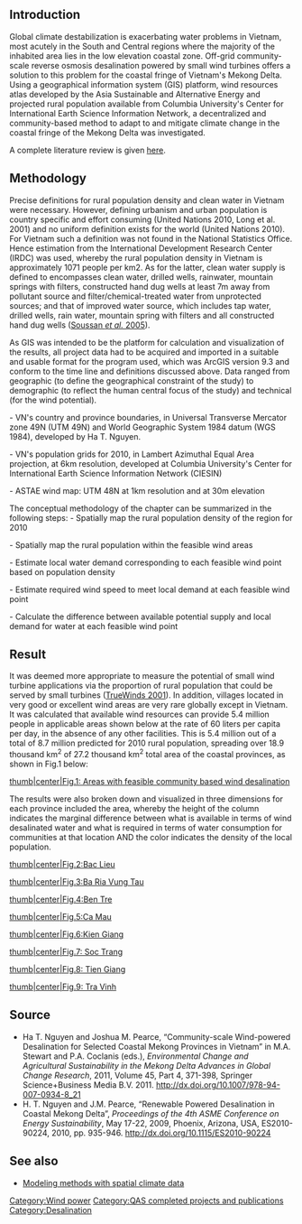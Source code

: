 {{QASpage}}

==Introduction==

Global climate destabilization is exacerbating water problems in Vietnam, most acutely in the South and Central regions where the majority of the inhabited area lies in the low elevation coastal zone. Off-grid community-scale reverse osmosis desalination powered by small wind turbines offers a solution to this problem for the coastal fringe of Vietnam's Mekong Delta. Using a geographical information system (GIS) platform, wind resources atlas developed by the Asia Sustainable and Alternative Energy and projected rural population available from Columbia University's Center for International Earth Science Information Network, a decentralized and community-based method to adapt to and mitigate climate change in the coastal fringe of the Mekong Delta was investigated.

A complete literature review is given [http://www.appropedia.org/Renewable_powered_desalination_in_coastal_Central_and_southern_Vietnam here].

==Methodology==

Precise definitions for rural population density and clean water in Vietnam were necessary. However, defining urbanism and urban population is country specific and effort consuming (United Nations 2010, Long et al. 2001) and no uniform definition exists for the world (United Nations 2010). For Vietnam such a definition was not found in the National Statistics Office. Hence estimation from the International Development Research Center (IRDC) was used, whereby the rural population density in Vietnam is approximately 1071 people per km2. As for the latter, clean water supply is defined to encompasses clean water, drilled wells, rainwater, mountain springs with filters, constructed hand dug wells at least 7m away from pollutant source and filter/chemical-treated water from unprotected sources; and that of improved water source, which includes tap water, drilled wells, rain water, mountain spring with filters and all constructed hand dug wells ([http://www.isgmard.org.vn/Information%20Service/Report/Water-Irrigation/RWSS%20Review%2004/User%20friendly%20publication.pdf Soussan ''et al.'' 2005]).

As GIS was intended to be the platform for calculation and visualization of the results, all project data had to be acquired and imported in a suitable and usable format for the program used, which was ArcGIS version 9.3 and conform to the time line and definitions discussed above. Data ranged from geographic (to define the geographical constraint of the study) to demographic (to reflect the human central focus of the study) and technical (for the wind potential). 

- VN's country and province boundaries, in Universal Transverse Mercator zone 49N (UTM 49N) and World Geographic System 1984 datum (WGS 1984), developed by Ha T. Nguyen.

- VN's population grids for 2010, in Lambert Azimuthal Equal Area projection, at 6km resolution, developed at Columbia University's Center for International Earth Science Information Network (CIESIN)

- ASTAE wind map: UTM 48N at 1km resolution and at 30m elevation

The conceptual methodology of the chapter can be summarized in the following steps:
- Spatially map the rural population density of the region for 2010

- Spatially map the rural population within the feasible wind areas

- Estimate local water demand corresponding to each feasible wind point based on population density

- Estimate required wind speed to meet local demand at each feasible wind point

- Calculate the difference between available potential supply and local demand for water at each feasible wind point

==Result==

It was deemed more appropriate to measure the potential of small wind turbine applications via the proportion of rural population that could be served by small turbines ([http://siteresources.worldbank.org/EXTEAPASTAE/Resources/wind_atlas_complete.pdf TrueWinds 2001]). In addition, villages located in very good or excellent wind areas are very rare globally except in Vietnam. It was calculated that available wind resources can provide 5.4 million people in applicable areas shown below at the rate of 60 liters per capita per day, in the absence of any other facilities. This is 5.4 million out of a total of 8.7 million predicted for 2010 rural population, spreading over 18.9 thousand km<sup>2</sup> of 27.2 thousand km<sup>2</sup> total area of the coastal provinces, as shown in Fig.1 below:

[[image:areas with feasible community based wind desalination.jpg|thumb|center|Fig.1: Areas with feasible community based wind desalination]]

The results were also broken down and visualized in three dimensions for each province included the area, whereby the height of the column indicates the marginal difference between what is available in terms of wind desalinated water and what is required in terms of water consumption for communities at that location AND the color indicates the density of the local population.

[[image:Bac Lieu.jpg|thumb|center|Fig.2:Bac Lieu]]

[[image:Ba Ria Vung Tau.jpg|thumb|center|Fig.3:Ba Ria Vung Tau]]

[[image:Ben Tre.jpg|thumb|center|Fig.4:Ben Tre]]

[[image:Ca Mau.jpg|thumb|center|Fig.5:Ca Mau]]

[[image:Kien Giang.jpg|thumb|center|Fig.6:Kien Giang]]

[[image:Soc Trang.jpg|thumb|center|Fig.7: Soc Trang]]

[[image:Tien Giang.jpg|thumb|center|Fig.8: Tien Giang]]

[[image:Tra Vinh.jpg|thumb|center|Fig.9: Tra Vinh]]

==Source==
* Ha T. Nguyen and Joshua M. Pearce, “Community-scale Wind-powered Desalination for Selected Coastal Mekong Provinces in Vietnam” in M.A. Stewart and P.A. Coclanis (eds.), ''Environmental Change and Agricultural Sustainability in the Mekong Delta Advances in Global Change Research'', 2011, Volume 45, Part 4, 371-398,  Springer Science+Business Media B.V. 2011.  http://dx.doi.org/10.1007/978-94-007-0934-8_21
* H. T. Nguyen and J.M. Pearce, “Renewable Powered Desalination in Coastal Mekong Delta”, ''Proceedings of the 4th ASME Conference on Energy Sustainability'', May 17-22, 2009, Phoenix, Arizona, USA, ES2010-90224, 2010, pp. 935-946.  http://dx.doi.org/10.1115/ES2010-90224

==See also==
* [[Modeling methods with spatial climate data]]



[[Category:Wind power]]
[[Category:QAS completed projects and publications]]
[[Category:Desalination]]